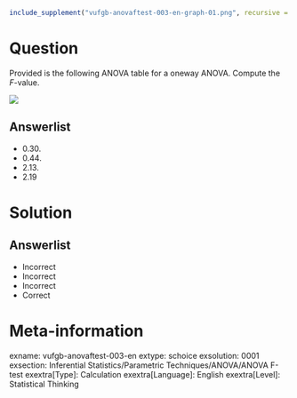 ```r
include_supplement("vufgb-anovaftest-003-en-graph-01.png", recursive = TRUE)
```
Question
========
  
Provided is the following ANOVA table for a oneway ANOVA. Compute the *F*-value.

![](vufgb-anovaftest-003-en-graph-01.png) 
  
Answerlist
----------
* 0.30.
* 0.44.
* 2.13.
* 2.19

Solution
========

Answerlist
----------
* Incorrect
* Incorrect
* Incorrect
* Correct

Meta-information
================
exname: vufgb-anovaftest-003-en
extype: schoice
exsolution: 0001
exsection: Inferential Statistics/Parametric Techniques/ANOVA/ANOVA F-test
exextra[Type]: Calculation
exextra[Language]: English
exextra[Level]: Statistical Thinking